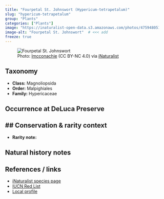 ```yaml
---
title: "Fourpetal St. Johnswort (Hypericum-tetrapetalum)"
slug: "hypericum-tetrapetalum"
group: "Plants"
categories: ["Plants"]
image: "https://inaturalist-open-data.s3.amazonaws.com/photos/475948051/large.jpg"        # <<< add
image-alt: "Fourpetal St. Johnswort"  # <<< add
freeze: true
---
```


<figure class="species-figure">
  <img src="https://inaturalist-open-data.s3.amazonaws.com/photos/475948051/large.jpg" alt="Fourpetal St. Johnswort" class="species-photo" />
  <figcaption class="photo-credit">Photo: <a href="https://www.inaturalist.org/people/lmcconachie">lmcconachie</a> (CC BY-NC 4.0) via <a href="https://www.inaturalist.org/observations/265046708">iNaturalist</a></figcaption>
</figure>

## Taxonomy
- **Class:** Magnoliopsida
- **Order:** Malpighiales
- **Family:** Hypericaceae

## Occurrence at DeLuca Preserve


## Conservation & rarity context
- 
- **Rarity note:** 

## Natural history notes


## References / links
- [iNaturalist species page](https://www.inaturalist.org/taxa/128076-Hypericum-tetrapetalum)
- [IUCN Red List](NA)
- [Local profile](NA)
